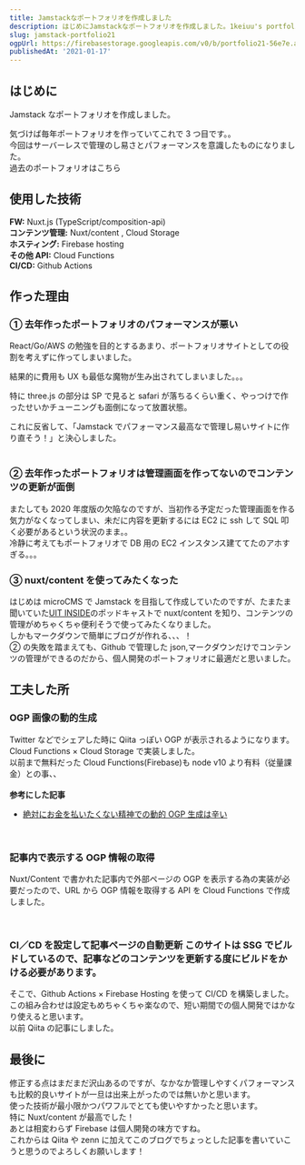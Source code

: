 ```yaml
---
title: Jamstackなポートフォリオを作成しました
description: はじめにJamstackなポートフォリオを作成しました。1keiuu's portfolioIkkei Harashima's portfolio 2021気づけば毎年ポートフォリオを作っていてこれで3つ目です。。今回はサーバー
slug: jamstack-portfolio21
ogpUrl: https://firebasestorage.googleapis.com/v0/b/portfolio21-56e7e.appspot.com/o/_ogp%2F2o0QITOJRcGFtC7dsq6f?alt=media&token=fe40b13c-f018-49cf-bdc7-afae3eba1fae
publishedAt: '2021-01-17'
---
```



## はじめに  
Jamstack なポートフォリオを作成しました。

<OgpCard  
    url="https://portfolio21-56e7e.web.app/" 
/>

気づけば毎年ポートフォリオを作っていてこれで 3 つ目です。。  
今回はサーバーレスで管理のし易さとパフォーマンスを意識したものになりました。  
過去のポートフォリオはこちら  

<OgpCard 
    url="https://portfolio21-56e7e.web.app/products/1"
/>

<OgpCard 
    url="https://portfolio21-56e7e.web.app/products/5"
/>

## 使用した技術
**FW:** Nuxt.js (TypeScript/composition-api)  
**コンテンツ管理:** Nuxt/content , Cloud Storage  
**ホスティング:** Firebase hosting  
**その他 API:** Cloud Functions  
**CI/CD:** Github Actions  

## 作った理由

### ① 去年作ったポートフォリオのパフォーマンスが悪い  
React/Go/AWS の勉強を目的とするあまり、ポートフォリオサイトとしての役割を考えずに作ってしまいました。  

結果的に費用も UX も最低な魔物が生み出されてしまいました。。。  

特に three.js の部分は SP で見ると safari が落ちるくらい重く、やっつけで作ったせいかチューニングも面倒になって放置状態。  

これに反省して、「Jamstack でパフォーマンス最高なで管理し易いサイトに作り直そう！」と決心しました。  
<br/>

### ② 去年作ったポートフォリオは管理画面を作ってないのでコンテンツの更新が面倒  

またしても 2020 年度版の欠陥なのですが、当初作る予定だった管理画面を作る気力がなくなってしまい、未だに内容を更新するには EC2 に ssh して SQL 叩く必要があるという状況のまま。。  
冷静に考えてもポートフォリオで DB 用の EC2 インスタンス建ててたのアホすぎる。。。
<br/>

### ③ nuxt/content を使ってみたくなった  
はじめは microCMS で Jamstack を目指して作成していたのですが、たまたま聞いていた[UIT INSIDE](https://uit-inside.linecorp.com/)のポッドキャストで nuxt/content を知り、コンテンツの管理がめちゃくちゃ便利そうで使ってみたくなりました。  
しかもマークダウンで簡単にブログが作れる、、、！  
② の失敗を踏まえても、Github で管理した json,マークダウンだけでコンテンツの管理ができるのだから、個人開発のポートフォリオに最適だと思いました。

## 工夫した所  

### OGP 画像の動的生成  
Twitter などでシェアした時に Qiita っぽい OGP が表示されるようになります。  
Cloud Functions × Cloud Storage で実装しました。  
以前まで無料だった Cloud Functions(Firebase)も node v10 より有料（従量課金）との事、、  
<br/>
**参考にした記事**  
- [絶対にお金を払いたくない精神での動的 OGP 生成は辛い](https://blog.ojisan.io/dynamic-ogp)  
<br/>

### 記事内で表示する OGP 情報の取得  
Nuxt/Content で書かれた記事内で外部ページの OGP を表示する為の実装が必要だったので、URL から OGP 情報を取得する API を Cloud Functions で作成しました。  

<br/> 

### CI／CD を設定して記事ページの自動更新  このサイトは SSG でビルドしているので、記事などのコンテンツを更新する度にビルドをかける必要があります。  
そこで、Github Actions × Firebase Hosting を使って CI/CD を構築しました。  この組み合わせは設定もめちゃくちゃ楽なので、短い期間での個人開発ではかなり使えると思います。  
以前 Qiita の記事にしました。

<OgpCard
    url="https://qiita.com/ikkei12/items/0f0c2d95bdd3b54d6bac"
/>

## 最後に
修正する点はまだまだ沢山あるのですが、なかなか管理しやすくパフォーマンスも比較的良いサイトが一旦は出来上がったのでは無いかと思います。  
使った技術が最小限かつパワフルでとても使いやすかったと思います。  
特に Nuxt/content が最高でした！  
あとは相変わらず Firebase は個人開発の味方ですね。  
これからは Qiita や zenn に加えてこのブログでちょっとした記事を書いていこうと思うのでよろしくお願いします！
